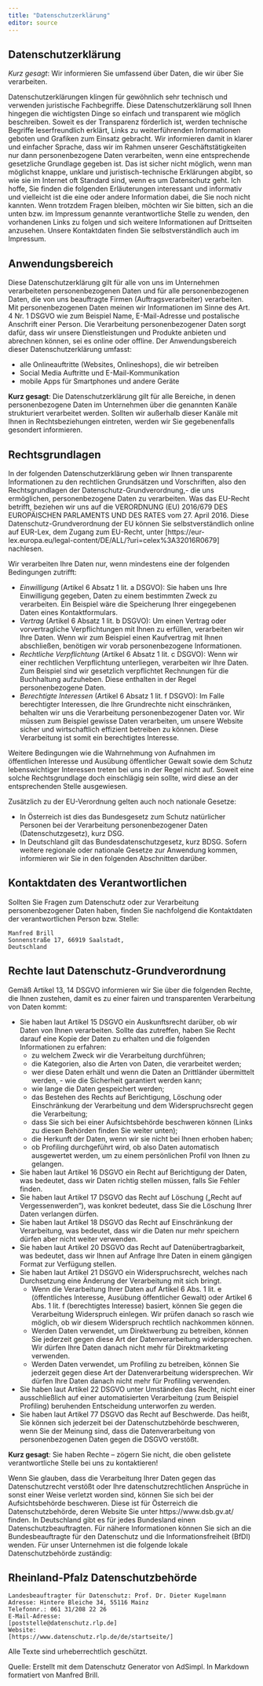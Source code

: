 ```yaml
---
title: "Datenschutzerklärung"
editor: source
---
```


## Datenschutzerklärung
*Kurz gesagt*: Wir informieren Sie umfassend über Daten, die wir über Sie verarbeiten.

Datenschutzerklärungen klingen für gewöhnlich sehr technisch und verwenden juristische Fachbegriffe. Diese Datenschutzerklärung soll Ihnen hingegen die wichtigsten Dinge so einfach und transparent wie möglich beschreiben. Soweit es der Transparenz förderlich ist, werden technische Begriffe leserfreundlich erklärt, Links zu weiterführenden Informationen geboten und Grafiken zum Einsatz gebracht. Wir informieren damit in klarer und einfacher Sprache, dass wir im Rahmen unserer Geschäftstätigkeiten nur dann personenbezogene Daten verarbeiten, wenn eine entsprechende gesetzliche Grundlage gegeben ist. Das ist sicher nicht möglich, wenn man möglichst knappe, unklare und juristisch-technische Erklärungen abgibt, so wie sie im Internet oft Standard sind, wenn es um Datenschutz geht. Ich hoffe, Sie finden die folgenden Erläuterungen interessant und informativ und vielleicht ist die eine oder andere Information dabei, die Sie noch nicht kannten.
Wenn trotzdem Fragen bleiben, möchten wir Sie bitten, sich an die unten bzw. im Impressum genannte verantwortliche Stelle zu wenden, den vorhandenen Links zu folgen und sich weitere Informationen auf Drittseiten anzusehen. Unsere Kontaktdaten finden Sie selbstverständlich auch im Impressum.

## Anwendungsbereich
Diese Datenschutzerklärung gilt für alle von uns im Unternehmen verarbeiteten personenbezogenen Daten und für alle personenbezogenen Daten, die von uns beauftragte Firmen (Auftragsverarbeiter) verarbeiten. Mit personenbezogenen Daten meinen wir Informationen im Sinne des Art. 4 Nr. 1 DSGVO wie zum Beispiel Name, E-Mail-Adresse und postalische Anschrift einer Person. Die Verarbeitung personenbezogener Daten sorgt dafür, dass wir unsere Dienstleistungen und Produkte anbieten und abrechnen können, sei es online oder offline. Der Anwendungsbereich dieser Datenschutzerklärung umfasst:

- alle Onlineauftritte (Websites, Onlineshops), die wir betreiben
- Social Media Auftritte und E-Mail-Kommunikation
- mobile Apps für Smartphones und andere Geräte

**Kurz gesagt**: Die Datenschutzerklärung gilt für alle Bereiche, in denen personenbezogene Daten im Unternehmen über die genannten Kanäle strukturiert verarbeitet werden. Sollten wir außerhalb dieser Kanäle mit Ihnen in Rechtsbeziehungen eintreten, werden wir Sie gegebenenfalls gesondert informieren.

## Rechtsgrundlagen
In der folgenden Datenschutzerklärung geben wir Ihnen transparente Informationen zu den rechtlichen Grundsätzen und Vorschriften, also den Rechtsgrundlagen der Datenschutz-Grundverordnung,-  die uns ermöglichen, personenbezogene Daten zu verarbeiten.
Was das EU-Recht betrifft, beziehen wir uns auf die VERORDNUNG (EU) 2016/679 DES EUROPÄISCHEN PARLAMENTS UND DES RATES vom 27. April 2016. Diese Datenschutz-Grundverordnung der EU können Sie selbstverständlich online auf EUR-Lex, dem Zugang zum EU-Recht, unter [https://eur-lex.europa.eu/legal-content/DE/ALL/?uri=celex%3A32016R0679] nachlesen.

Wir verarbeiten Ihre Daten nur, wenn mindestens eine der folgenden Bedingungen zutrifft:

- *Einwilligung* (Artikel 6 Absatz 1 lit. a DSGVO): Sie haben uns Ihre Einwilligung gegeben, Daten zu einem bestimmten Zweck zu verarbeiten. Ein Beispiel wäre die Speicherung Ihrer eingegebenen Daten eines Kontaktformulars.
- *Vertrag* (Artikel 6 Absatz 1 lit. b DSGVO): Um einen Vertrag oder vorvertragliche Verpflichtungen mit Ihnen zu erfüllen, verarbeiten wir Ihre Daten. Wenn wir zum Beispiel einen Kaufvertrag mit Ihnen abschließen, benötigen wir vorab personenbezogene Informationen.
- *Rechtliche Verpflichtung* (Artikel 6 Absatz 1 lit. c DSGVO): Wenn wir einer rechtlichen Verpflichtung unterliegen, verarbeiten wir Ihre Daten. Zum Beispiel sind wir gesetzlich verpflichtet Rechnungen für die Buchhaltung aufzuheben. Diese enthalten in der Regel personenbezogene Daten.
- *Berechtigte Interessen* (Artikel 6 Absatz 1 lit. f DSGVO): Im Falle berechtigter Interessen, die Ihre Grundrechte nicht einschränken, behalten wir uns die Verarbeitung personenbezogener Daten vor. Wir müssen zum Beispiel gewisse Daten verarbeiten, um unsere Website sicher und wirtschaftlich effizient betreiben zu können. Diese Verarbeitung ist somit ein berechtigtes Interesse.

Weitere Bedingungen wie die Wahrnehmung von Aufnahmen im öffentlichen Interesse und Ausübung öffentlicher Gewalt sowie dem Schutz lebenswichtiger Interessen treten bei uns in der Regel nicht auf. Soweit eine solche Rechtsgrundlage doch einschlägig sein sollte, wird diese an der entsprechenden Stelle ausgewiesen.

Zusätzlich zu der EU-Verordnung gelten auch noch nationale Gesetze:

- In Österreich ist dies das Bundesgesetz zum Schutz natürlicher Personen bei der Verarbeitung personenbezogener Daten (Datenschutzgesetz), kurz DSG.
- In Deutschland gilt das Bundesdatenschutzgesetz, kurz BDSG.
Sofern weitere regionale oder nationale Gesetze zur Anwendung kommen, informieren wir Sie in den folgenden Abschnitten darüber.

## Kontaktdaten des Verantwortlichen
Sollten Sie Fragen zum Datenschutz oder zur Verarbeitung personenbezogener Daten haben, finden Sie nachfolgend die Kontaktdaten der verantwortlichen Person bzw. Stelle:

    Manfred Brill
    Sonnenstraße 17, 66919 Saalstadt,
    Deutschland

## Rechte laut Datenschutz-Grundverordnung
Gemäß Artikel 13, 14 DSGVO informieren wir Sie über die folgenden Rechte, die Ihnen zustehen, damit es zu einer fairen und transparenten Verarbeitung von Daten kommt:

- Sie haben laut Artikel 15 DSGVO ein Auskunftsrecht darüber, ob wir Daten von Ihnen verarbeiten. Sollte das zutreffen, haben Sie Recht darauf eine Kopie der Daten zu erhalten und die folgenden Informationen zu erfahren:
  - zu welchem Zweck wir die Verarbeitung durchführen;
  - die Kategorien, also die Arten von Daten, die verarbeitet werden;
  - wer diese Daten erhält und wenn die Daten an Drittländer übermittelt werden,   - wie die Sicherheit garantiert werden kann;
  - wie lange die Daten gespeichert werden;
  - das Bestehen des Rechts auf Berichtigung, Löschung oder Einschränkung der Verarbeitung und dem Widerspruchsrecht gegen die Verarbeitung;
  - dass Sie sich bei einer Aufsichtsbehörde beschweren können (Links zu diesen Behörden finden Sie weiter unten);
  - die Herkunft der Daten, wenn wir sie nicht bei Ihnen erhoben haben;
  - ob Profiling durchgeführt wird, ob also Daten automatisch ausgewertet werden, um zu einem persönlichen Profil von Ihnen zu gelangen.

- Sie haben laut Artikel 16 DSGVO ein Recht auf Berichtigung der Daten, was bedeutet, dass wir Daten richtig stellen müssen, falls Sie Fehler finden.
- Sie haben laut Artikel 17 DSGVO das Recht auf Löschung („Recht auf Vergessenwerden“), was konkret bedeutet, dass Sie die Löschung Ihrer Daten verlangen dürfen.
- Sie haben laut Artikel 18 DSGVO das Recht auf Einschränkung der Verarbeitung, was bedeutet, dass wir die Daten nur mehr speichern dürfen aber nicht weiter verwenden.
- Sie haben laut Artikel 20 DSGVO das Recht auf Datenübertragbarkeit, was bedeutet, dass wir Ihnen auf Anfrage Ihre Daten in einem gängigen Format zur Verfügung stellen.
- Sie haben laut Artikel 21 DSGVO ein Widerspruchsrecht, welches nach Durchsetzung eine Änderung der Verarbeitung mit sich bringt.
  - Wenn die Verarbeitung Ihrer Daten auf Artikel 6 Abs. 1 lit. e (öffentliches Interesse, Ausübung öffentlicher Gewalt) oder Artikel 6 Abs. 1 lit. f (berechtigtes Interesse) basiert, können Sie gegen die Verarbeitung Widerspruch einlegen. Wir prüfen danach so rasch wie möglich, ob wir diesem Widerspruch rechtlich nachkommen können.
  - Werden Daten verwendet, um Direktwerbung zu betreiben, können Sie jederzeit gegen diese Art der Datenverarbeitung widersprechen. Wir dürfen Ihre Daten danach nicht mehr für Direktmarketing verwenden.
  - Werden Daten verwendet, um Profiling zu betreiben, können Sie jederzeit gegen diese Art der Datenverarbeitung widersprechen. Wir dürfen Ihre Daten danach nicht mehr für Profiling verwenden.
- Sie haben laut Artikel 22 DSGVO unter Umständen das Recht, nicht einer ausschließlich auf einer automatisierten Verarbeitung (zum Beispiel Profiling) beruhenden Entscheidung unterworfen zu werden.
- Sie haben laut Artikel 77 DSGVO das Recht auf Beschwerde. Das heißt, Sie können sich jederzeit bei der Datenschutzbehörde beschweren, wenn Sie der Meinung sind, dass die Datenverarbeitung von personenbezogenen Daten gegen die DSGVO verstößt.

**Kurz gesagt**: Sie haben Rechte – zögern Sie nicht, die oben gelistete verantwortliche Stelle bei uns zu kontaktieren!

Wenn Sie glauben, dass die Verarbeitung Ihrer Daten gegen das Datenschutzrecht verstößt oder Ihre datenschutzrechtlichen Ansprüche in sonst einer Weise verletzt worden sind, können Sie sich bei der Aufsichtsbehörde beschweren. Diese ist für Österreich die Datenschutzbehörde, deren Website Sie unter https://www.dsb.gv.at/ finden. In Deutschland gibt es für jedes Bundesland einen Datenschutzbeauftragten. Für nähere Informationen können Sie sich an die Bundesbeauftragte für den Datenschutz und die Informationsfreiheit (BfDI) wenden. Für unser Unternehmen ist die folgende lokale Datenschutzbehörde zuständig:

## Rheinland-Pfalz Datenschutzbehörde

    Landesbeauftragter für Datenschutz: Prof. Dr. Dieter Kugelmann
    Adresse: Hintere Bleiche 34, 55116 Mainz
    Telefonnr.: 061 31/208 22 26
    E-Mail-Adresse: 
    [poststelle@datenschutz.rlp.de]
    Website: 
    [https://www.datenschutz.rlp.de/de/startseite/]

Alle Texte sind urheberrechtlich geschützt.

Quelle: Erstellt mit dem Datenschutz Generator von AdSimpl. 
In Markdown formatiert
von Manfred Brill.
